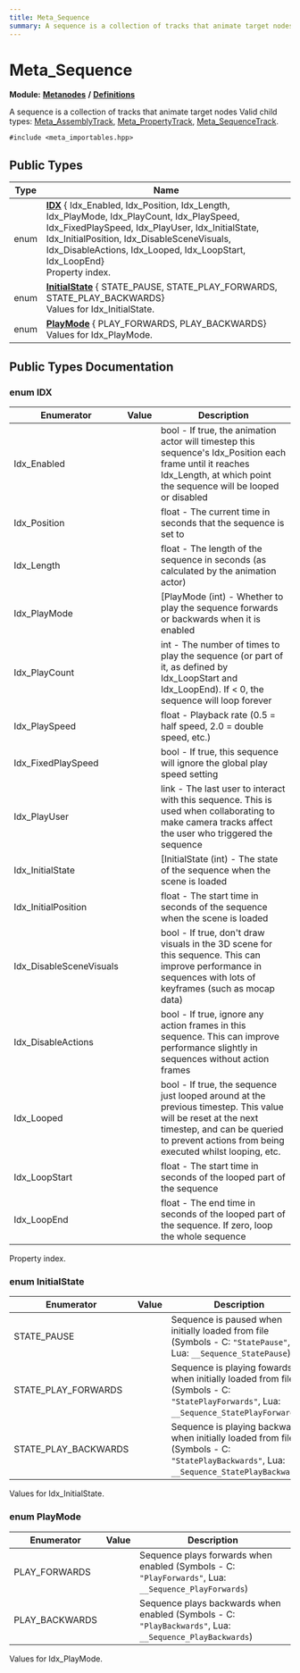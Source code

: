 ```yaml
---
title: Meta_Sequence
summary: A sequence is a collection of tracks that animate target nodes. Valid child types - Meta_AssemblyTrack, Meta_PropertyTrack, Meta_SequenceTrack. 
---
```


# Meta_Sequence

**Module:** **[Metanodes](../../modules/metanodes/index.mdx)** **/** **[Definitions](../../modules/metanodes/definitions.mdx)**

A sequence is a collection of tracks that animate target nodes Valid child types: [Meta_AssemblyTrack](../metanodes/meta-assembly-track.mdx), [Meta_PropertyTrack](../metanodes/meta-property-track.mdx), [Meta_SequenceTrack](../metanodes/meta-sequence-track.mdx). 

`#include <meta_importables.hpp>`

## Public Types

| Type           | Name           |
| -------------- | -------------- |
| enum| **[IDX](#enum-idx)** { Idx_Enabled, Idx_Position, Idx_Length, Idx_PlayMode, Idx_PlayCount, Idx_PlaySpeed, Idx_FixedPlaySpeed, Idx_PlayUser, Idx_InitialState, Idx_InitialPosition, Idx_DisableSceneVisuals, Idx_DisableActions, Idx_Looped, Idx_LoopStart, Idx_LoopEnd}<br />Property index.  |
| enum| **[InitialState](#enum-initialstate)** { STATE_PAUSE, STATE_PLAY_FORWARDS, STATE_PLAY_BACKWARDS}<br />Values for Idx_InitialState.  |
| enum| **[PlayMode](#enum-playmode)** { PLAY_FORWARDS, PLAY_BACKWARDS}<br />Values for Idx_PlayMode.  |

## Public Types Documentation

### enum IDX

| Enumerator | Value | Description |
| ---------- | ----- | ----------- |
| Idx_Enabled | | bool - If true, the animation actor will timestep this sequence's Idx_Position each frame until it reaches Idx_Length, at which point the sequence will be looped or disabled   |
| Idx_Position | | float - The current time in seconds that the sequence is set to   |
| Idx_Length | | float - The length of the sequence in seconds (as calculated by the animation actor)   |
| Idx_PlayMode | | [PlayMode (int) - Whether to play the sequence forwards or backwards when it is enabled   |
| Idx_PlayCount | | int - The number of times to play the sequence (or part of it, as defined by Idx_LoopStart and Idx_LoopEnd). If < 0, the sequence will loop forever   |
| Idx_PlaySpeed | | float - Playback rate (0.5 = half speed, 2.0 = double speed, etc.)   |
| Idx_FixedPlaySpeed | | bool - If true, this sequence will ignore the global play speed setting   |
| Idx_PlayUser | | link - The last user to interact with this sequence. This is used when collaborating to make camera tracks affect the user who triggered the sequence   |
| Idx_InitialState | | [InitialState (int) - The state of the sequence when the scene is loaded   |
| Idx_InitialPosition | | float - The start time in seconds of the sequence when the scene is loaded   |
| Idx_DisableSceneVisuals | | bool - If true, don't draw visuals in the 3D scene for this sequence. This can improve performance in sequences with lots of keyframes (such as mocap data)   |
| Idx_DisableActions | | bool - If true, ignore any action frames in this sequence. This can improve performance slightly in sequences without action frames   |
| Idx_Looped | | bool - If true, the sequence just looped around at the previous timestep. This value will be reset at the next timestep, and can be queried to prevent actions from being executed whilst looping, etc.   |
| Idx_LoopStart | | float - The start time in seconds of the looped part of the sequence   |
| Idx_LoopEnd | | float - The end time in seconds of the looped part of the sequence. If zero, loop the whole sequence   |

Property index. 

### enum InitialState

| Enumerator | Value | Description |
| ---------- | ----- | ----------- |
| STATE_PAUSE | | Sequence is paused when initially loaded from file (Symbols - C: `"StatePause"`, Lua: `__Sequence_StatePause`)   |
| STATE_PLAY_FORWARDS | | Sequence is playing fowards when initially loaded from file (Symbols - C: `"StatePlayForwards"`, Lua: `__Sequence_StatePlayForwards`)   |
| STATE_PLAY_BACKWARDS | | Sequence is playing backwards when initially loaded from file (Symbols - C: `"StatePlayBackwards"`, Lua: `__Sequence_StatePlayBackwards`)   |

Values for Idx_InitialState. 

### enum PlayMode

| Enumerator | Value | Description |
| ---------- | ----- | ----------- |
| PLAY_FORWARDS | | Sequence plays forwards when enabled (Symbols - C: `"PlayForwards"`, Lua: `__Sequence_PlayForwards`)   |
| PLAY_BACKWARDS | | Sequence plays backwards when enabled (Symbols - C: `"PlayBackwards"`, Lua: `__Sequence_PlayBackwards`)   |

Values for Idx_PlayMode. 
